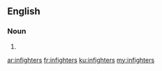 ==English==

===Noun===
{{head|en|noun plural form}}

# {{plural of|infighter|lang=en}}

[[ar:infighters]]
[[fr:infighters]]
[[ku:infighters]]
[[my:infighters]]
